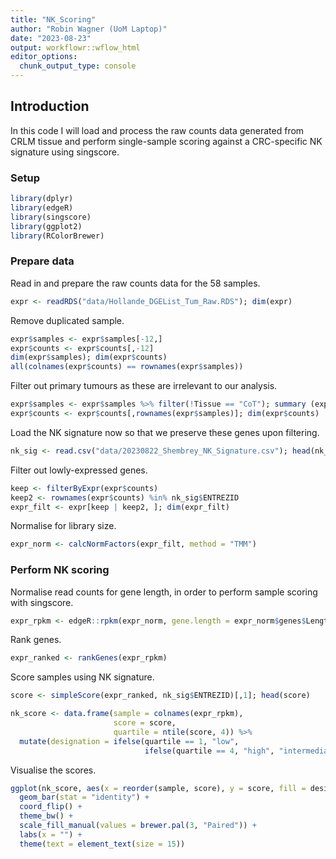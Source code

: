 ```yaml
---
title: "NK_Scoring"
author: "Robin Wagner (UoM Laptop)"
date: "2023-08-23"
output: workflowr::wflow_html
editor_options:
  chunk_output_type: console
---
```


## Introduction

In this code I will load and process the raw counts data generated from CRLM tissue and perform single-sample scoring against a CRC-specific NK signature using singscore. 

### Setup 

```r
 
library(dplyr) 
library(edgeR) 
library(singscore)
library(ggplot2)
library(RColorBrewer)

```


### Prepare data

Read in and prepare the raw counts data for the 58 samples. 

```r

expr <- readRDS("data/Hollande_DGEList_Tum_Raw.RDS"); dim(expr)

```

Remove duplicated sample. 

```r

expr$samples <- expr$samples[-12,]
expr$counts <- expr$counts[,-12]
dim(expr$samples); dim(expr$counts)
all(colnames(expr$counts) == rownames(expr$samples))

```

Filter out primary tumours as these are irrelevant to our analysis. 

```r

expr$samples <- expr$samples %>% filter(!Tissue == "CoT"); summary (expr$samples$Tissue)
expr$counts <- expr$counts[,rownames(expr$samples)]; dim(expr$counts)

```

Load the NK signature now so that we preserve these genes upon filtering. 

```r

nk_sig <- read.csv("data/20230822_Shembrey_NK_Signature.csv"); head(nk_sig)

```

Filter out lowly-expressed genes. 

```r

keep <- filterByExpr(expr$counts)
keep2 <- rownames(expr$counts) %in% nk_sig$ENTREZID
expr_filt <- expr[keep | keep2, ]; dim(expr_filt)

```

Normalise for library size. 

```r

expr_norm <- calcNormFactors(expr_filt, method = "TMM")

```

### Perform NK scoring

Normalise read counts for gene length, in order to perform sample scoring with singscore. 

```r

expr_rpkm <- edgeR::rpkm(expr_norm, gene.length = expr_norm$genes$Length, log = T)

```

Rank genes. 

```r

expr_ranked <- rankGenes(expr_rpkm)

```

Score samples using NK signature. 

```r

score <- simpleScore(expr_ranked, nk_sig$ENTREZID)[,1]; head(score)

nk_score <- data.frame(sample = colnames(expr_rpkm),
                       score = score, 
                       quartile = ntile(score, 4)) %>%
  mutate(designation = ifelse(quartile == 1, "low",
                              ifelse(quartile == 4, "high", "intermediate"))); head(nk_score)

```

Visualise the scores. 

```r

ggplot(nk_score, aes(x = reorder(sample, score), y = score, fill = designation)) +
  geom_bar(stat = "identity") +
  coord_flip() + 
  theme_bw() + 
  scale_fill_manual(values = brewer.pal(3, "Paired")) + 
  labs(x = "") +
  theme(text = element_text(size = 15))

```
